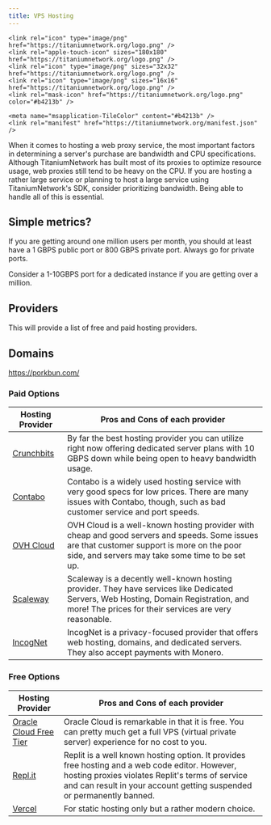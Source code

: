 ```yaml
---
title: VPS Hosting
---
```


<head>
    <meta content="IE=edge" http-equiv="X-UA-Compatible" />
    <meta name="viewport" content="width=device-width, initial-scale=1.0, shrink-to-fit=no" />
    <meta content="1.0.10" name="version" />
    <meta name="theme-color" media="(prefers-color-scheme: dark)" content="#434c5e" />
    <link rel="canonical" href="https://docs.titaniumnetwork.org/" />
    <meta name="keywords" content="proxy, web proxy, ultraviolet, service workers, unblock websites, unblock chromebook, free web proxy, proxy list, proxy sites, un block chromebook, online proxy, proxy server, proxysite, proxy youtube, bypass securly, bypass iboss, bypass lightspeed filter, holy unblocker, chromebooks, titanium network, unblock youtube, youtube proxy, unblocked youtube, youtube unblocked" />
    <meta property="og:site_name" content="Titanium Network Documentation" />
    <meta property="og:url" content="https://docs.titaniumnetwork.org/guides/vpn-setup" />
    <meta property="og:title" content="Titanium Network VPS Guide" />
    <meta property="og:type" content="website" />
    <meta property="og:description" content="In this guide we cover hosting a web proxy service, the most governing factors for a server purhcase are bandwidth and CPU specifications." />
    <meta property="og:image" content="https://raw.githubusercontent.com/titaniumnetwork-dev/Oxide/master/public/logo.png" />
    <meta property="og:image:secure_url" content="https://raw.githubusercontent.com/titaniumnetwork-dev/Oxide/master/public/logo.png" />
    <meta property="twitter:image" content="https://raw.githubusercontent.com/titaniumnetwork-dev/Oxide/master/public/logo.png" />
    <meta name="twitter:site" content="@TitaniumNetDev" />
    <meta name="twitter:creator" content="@TitaniumNetDev" />
    <meta name="twitter:card" content="summary_large_image" />
    <meta name="twitter:title" content="Titanium Network Docs" />
    <meta name="twitter:description" content="Open Source Proxy Organization; Here we provide advanced web proxy services through the progression of web proxy technologies." />
    
    <link rel="icon" type="image/png" href="https://titaniumnetwork.org/logo.png" />
    <link rel="apple-touch-icon" sizes="180x180" href="https://titaniumnetwork.org/logo.png" />
    <link rel="icon" type="image/png" sizes="32x32" href="https://titaniumnetwork.org/logo.png" />
    <link rel="icon" type="image/png" sizes="16x16" href="https://titaniumnetwork.org/logo.png" />
    <link rel="mask-icon" href="https://titaniumnetwork.org/logo.png" color="#b4213b" />
	
    <meta name="msapplication-TileColor" content="#b4213b" />
    <link rel="manifest" href="https://titaniumnetwork.org/manifest.json" />

</head>


When it comes to hosting a web proxy service, the most important factors in determining a server's purchase are bandwidth and CPU specifications. Although TitaniumNetwork has built most of its proxies to optimize resource usage, web proxies still tend to be heavy on the CPU. If you are hosting a rather large service or planning to host a large service using TitaniumNetwork's SDK, consider prioritizing bandwidth. Being able to handle all of this is essential.

## Simple metrics?

If you are getting around one million users per month, you should at least have a 1 GBPS public port or 800 GBPS private port. Always go for private ports.

Consider a 1-10GBPS port for a dedicated instance if you are getting over a million.

## Providers

This will provide a list of free and paid hosting providers.

## Domains
https://porkbun.com/

### Paid Options

| Hosting Provider                  | Pros and Cons of each provider                                                                                                                                                                   |
| --------------------------------- | ------------------------------------------------------------------------------------------------------------------------------------------------------------------------------------------------ |
| [Crunchbits](https://crunchbits.com)  | By far the best hosting provider you can utilize right now offering dedicated server plans with 10 GBPS down while being open to heavy bandwidth usage.                                      |
| [Contabo](https://contabo.com)    | Contabo is a widely used hosting service with very good specs for low prices. There are many issues with Contabo, though, such as bad customer service and port speeds.                          |
| [OVH Cloud](https://ovhcloud.com) | OVH Cloud is a well-known hosting provider with cheap and good servers and speeds. Some issues are that customer support is more on the poor side, and servers may take some time to be set up.  |
| [Scaleway](https://scaleway.com)  | Scaleway is a decently well-known hosting provider. They have services like Dedicated Servers, Web Hosting, Domain Registration, and more! The prices for their services are very reasonable.    |
| [IncogNet](https://incognet.io/)  | IncogNet is a privacy-focused provider that offers web hosting, domains, and dedicated servers. They also accept payments with Monero.                                                           |

### Free Options

| Hosting Provider                                            | Pros and Cons of each provider                                                                                                                                                                                                                                                                         |
| ----------------------------------------------------------- | ------------------------------------------------------------------------------------------------------------------------------------------------------------------------------------------------------------------------------------------------------------------------------------------------------ |
| [Oracle Cloud Free Tier](https://www.oracle.com/cloud/free) | Oracle Cloud is remarkable in that it is free. You can pretty much get a full VPS (virtual private server) experience for no cost to you.                                                                                                                                                              |
| [Repl.it](https://repl.it)                                  | Replit is a well known hosting option. It provides free hosting and a web code editor. However, hosting proxies violates Replit's terms of service and can result in your account getting suspended or permanently banned.                                                                      |
| [Vercel](https://vercel.com)                                | For static hosting only but a rather modern choice. |
